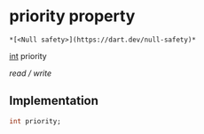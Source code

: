 # priority property

    *[<Null safety>](https://dart.dev/null-safety)*

[int](https://api.flutter.dev/flutter/dart-core/int-class.html) priority

_read / write_

## Implementation

```dart
int priority;


```
